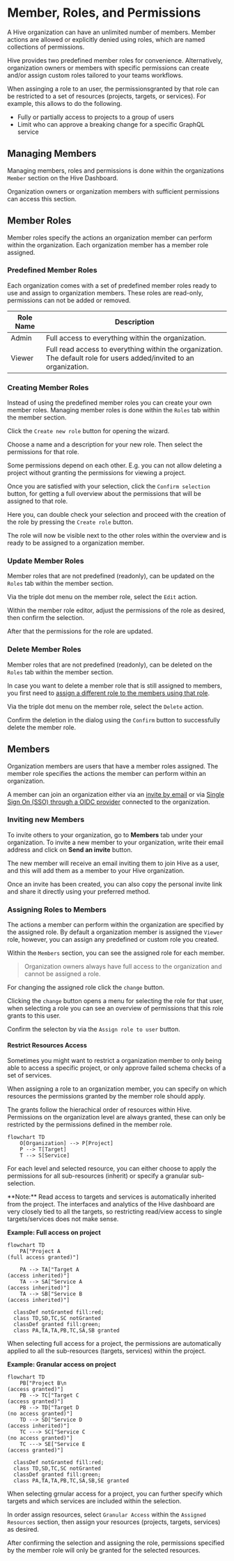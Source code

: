 
# Member, Roles, and Permissions

A Hive organization can have an unlimited number of members. Member actions are allowed or
explicitly denied using roles, which are named collections of permissions.

Hive provides two predefined member roles for convenience. Alternatively, organization owners or
members with specific permissions can create and/or assign custom roles tailored to your teams
workflows.

When assinging a role to an user, the permissionsgranted by that role can be restricted to a set of
resources (projects, targets, or services). For example, this allows to do the following.

- Fully or partially access to projects to a group of users
- Limit who can approve a breaking change for a specific GraphQL service

## Managing Members

Managing members, roles and permissions is done within the organizations `Member` section on the
Hive Dashboard.

Organization owners or organization members with sufficient permissions can access this section.


<NextImage
  alt="Organization Member Section"
  src={membersTabImage}
  className="mt-8 rounded-lg drop-shadow-md"
/>

## Member Roles

Member roles specify the actions an organization member can perform within the organization. Each
organization member has a member role assigned.

### Predefined Member Roles

Each organization comes with a set of predefined member roles ready to use and assign to
organization members. These roles are read-only, permissions can not be added or removed.

| Role Name | Description                                                                                                          |
| --------- | -------------------------------------------------------------------------------------------------------------------- |
| Admin     | Full access to everything within the organization.                                                                   |
| Viewer    | Full read access to everything within the organization. The default role for users added/invited to an organization. |

### Creating Member Roles

Instead of using the predefined member roles you can create your own member roles. Managing member
roles is done within the `Roles` tab within the member section.


<NextImage
  alt="Members of an Organization"
  src={createRole01StartImage}
  className="mt-8 rounded-lg drop-shadow-md"
/>

Click the `Create new role` button for opening the wizard.


<NextImage
  alt="Member Role Creator"
  src={createRole02WizardImage}
  className="mt-8 rounded-lg drop-shadow-md"
/>

Choose a name and a description for your new role. Then select the permissions for that role.

Some permissions depend on each other. E.g. you can not allow deleting a project without granting
the permissions for viewing a project.

Once you are satisfied with your selection, click the `Confirm selection` button, for getting a full
overview about the permissions that will be assigned to that role.


<NextImage
  alt="Member Role Creator - Permission Overview"
  src={createRole03ConfirmImage}
  className="mt-8 rounded-lg drop-shadow-md"
/>

Here you, can double check your selection and proceed with the creation of the role by pressing the
`Create role` button.

The role will now be visible next to the other roles within the overview and is ready to be assigned
to a organization member.


<NextImage
  alt="Member Role Creator - Permission Overview"
  src={createRole04SuccessImage}
  className="mt-8 rounded-lg drop-shadow-md"
/>

### Update Member Roles

Member roles that are not predefined (readonly), can be updated on the `Roles` tab within the member
section.

Via the triple dot menu on the member role, select the `Edit` action.


<NextImage
  alt="Update member role"
  src={updateRole01StartImage}
  className="mt-8 rounded-lg drop-shadow-md"
/>

Within the member role editor, adjust the permissions of the role as desired, then confirm the
selection.


<NextImage
  alt="Update member role editor"
  src={updateRole02EditorImage}
  className="mt-8 rounded-lg drop-shadow-md"
/>

After that the permissions for the role are updated.

### Delete Member Roles

Member roles that are not predefined (readonly), can be deleted on the `Roles` tab within the member
section.

In case you want to delete a member role that is still assigned to members, you first need to
[assign a different role to the members using that role](./members-roles-permissions.mdx#assigning-roles).

Via the triple dot menu on the member role, select the `Delete` action.


<NextImage
  alt="Delete member role"
  src={deleteRole01StartImage}
  className="mt-8 rounded-lg drop-shadow-md"
/>

Confirm the deletion in the dialog using the `Confirm` button to successfully delete the member
role.


<NextImage
  alt="Delete member role confirmation"
  src={deleteRole02ConfirmImage}
  className="mt-8 max-w-lg rounded-lg drop-shadow-md"
/>

## Members

Organization members are users that have a member roles assigned. The member role specifies the
actions the member can perform within an organization.

A member can join an organization either via an
[invite by email](./members-roles-permissions.mdx#inviting-new-members) or via
[Single Sign On (SSO) through a OIDC provider](./sso-oidc-provider.mdx) connected to the
organization.

### Inviting new Members

To invite others to your organization, go to **Members** tab under your organization. To invite a
new member to your organization, write their email address and click on **Send an invite** button.


<NextImage
  alt="Invite Member to Organization"
  src={orgInviteMemberImage}
  className="mt-8 rounded-lg drop-shadow-md"
/>

The new member will receive an email inviting them to join Hive as a user, and this will add them as
a member to your Hive organization.

Once an invite has been created, you can also copy the personal invite link and share it directly
using your preferred method.


<NextImage
  alt="Copy Invite Link"
  src={orgInviteLinkImage}
  className="mt-8 max-w-lg rounded-lg drop-shadow-md"
/>

### Assigning Roles to Members

The actions a member can perform within the organization are specified by the assigned role. By
default a organization member is assigned the `Viewer` role, however, you can assign any predefined
or custom role you created.

Within the `Members` section, you can see the assigned role for each member.

> Organization owners always have full access to the organization and cannot be assigned a role.

For changing the assigned role click the `change` button.


<NextImage
  alt="Organization Member Overview"
  src={assignRole01Image}
  className="mt-8 max-w-lg rounded-lg drop-shadow-md"
/>

Clicking the `change` button opens a menu for selecting the role for that user, when selecting a
role you can see an overview of permissions that this role grants to this user.


<NextImage
  alt="Assign member role"
  src={assignRole02Image}
  className="mt-8 max-w-lg rounded-lg drop-shadow-md"
/>

Confirm the selecton by via the `Assign role to user` button.

#### Restrict Resources Access

Sometimes you might want to restrict a organization member to only being able to access a specific
project, or only approve failed schema checks of a set of services.

When assigning a role to an organization member, you can specify on which resources the permissions
granted by the member role should apply.

The grants follow the hierachical order of resources within Hive. Permissions on the organization
level are always granted, these can only be restricted by the permissions defined in the member
role.

```mermaid
flowchart TD
    O[Organization] --> P[Project]
    P --> T[Target]
    T --> S[Service]

```

For each level and selected resource, you can either choose to apply the permissions for all
sub-resources (inherit) or specify a granular sub-selection.

<Callout type="info">
  **Note:** Read access to targets and services is automatically inherited from the project. The
  interfaces and analytics of the Hive dashboard are very closely tied to all the targets, so
  restricting read/view access to single targets/services does not make sense.
</Callout>

**Example: Full access on project**

```mermaid
flowchart TD
    PA["Project A
(full access granted)"]

    PA --> TA["Target A
(access inherited)"]
    TA --> SA["Service A
(access inherited)"]
    TA --> SB["Service B
(access inherited)"]

  classDef notGranted fill:red;
  class TD,SD,TC,SC notGranted
  classDef granted fill:green;
  class PA,TA,TA,PB,TC,SA,SB granted
```

When selecting full access for a project, the permissions are automatically applied to all the
sub-resources (targets, services) within the project.

**Example: Granular access on project**

```mermaid
flowchart TD
    PB["Project B\n
(access granted)"]
    PB --> TC["Target C
(access granted)"]
    PB --> TD["Target D
(no access granted)"]
    TD --> SD["Service D
(access inherited)"]
    TC ---> SC["Service C
(no access granted)"]
    TC ---> SE["Service E
(access granted)"]

  classDef notGranted fill:red;
  class TD,SD,TC,SC notGranted
  classDef granted fill:green;
  class PA,TA,TA,PB,TC,SA,SB,SE granted
```

When selecting grnular access for a project, you can further specify which targets and which
services are included within the selection.

In order assign resources, select `Granular Access` within the `Assigned Resources` section, then
assign your resources (projects, targets, services) as desired.


<NextImage
  alt="Select Granular Access Mode"
  src={assignRole03Image}
  className="mt-8 max-w-lg rounded-lg drop-shadow-md"
/>

After confirming the selection and assigning the role, permissions specified by the member role will
only be granted for the selected resources.
